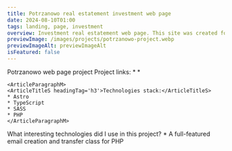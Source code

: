 ```yaml
---
title: Potrzanowo real estatement investment web page
date: 2024-08-10T01:00
tags: landing, page, investment
overview: Investment real estatement web page. This site was created for Unicorn Consulting Sp. z o.o.
previewImage: /images/projects/potrzanowo-project.webp
previewImageAlt: previewImageAlt
isFeatured: false
---
```



<ContentPart>
	<ArticleTitleL headingTag='h2'>Potrzanowo web page project</ArticleTitleL>
	<ArticleParagraphM>
	<ArticleTitleS headingTag='h3'>Project links:</ArticleTitleS>
	* <TextLink path={'https://github.com/AntonOshurek/Potrzanowo'} text={'GitHub Repo'} noReferrer={false} blank={true} />
	* <TextLink path={'https://potrzanowo.pl/'} text={'page'} blank={true} />
	</ArticleParagraphM>

    <ArticleParagraphM>
    <ArticleTitleS headingTag='h3'>Technologies stack:</ArticleTitleS>
    * Astro
    * TypeScript
    * SASS
    * PHP
    </ArticleParagraphM>

</ContentPart>

<ContentPart>
	<ArticleTitleL headingTag="h2">
		What interesting technologies did I use in this project?
	</ArticleTitleL>
	<ArticleParagraphM>
		* <TextLink path={'https://github.com/PHPMailer/PHPMailer'} text={'PHP Mailer'} /> A full-featured email creation and transfer class for PHP
	</ArticleParagraphM>
</ContentPart>
